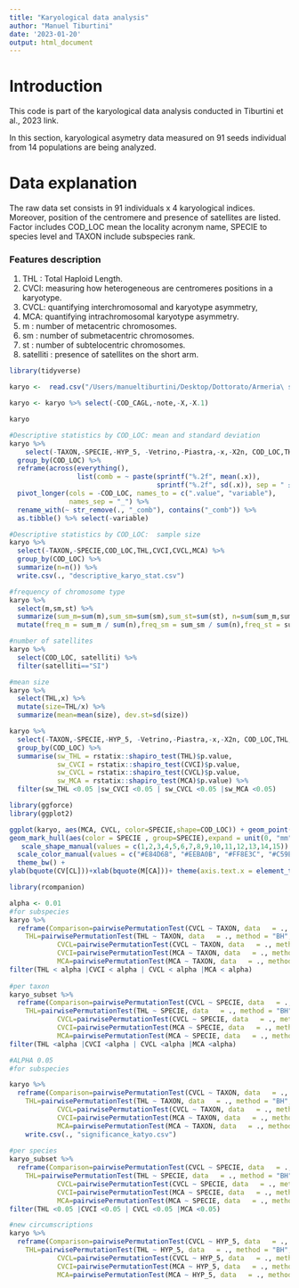 ```yaml
---
title: "Karyological data analysis"
author: "Manuel Tiburtini"
date: '2023-01-20'
output: html_document
---
```


# Introduction

This code is part of the karyological data analysis conducted in Tiburtini et al., 2023 link.

In this section, karyological asymetry data measured on 91 seeds individual from 14 populations are being analyzed.

# Data explanation

The raw data set consists in 91 individuals x 4 karyological indices. Moreover, position of the centromere and presence of satellites are listed. Factor includes COD_LOC mean the locality acronym name, SPECIE to species level and TAXON include subspecies rank.

### Features description

1.  THL : Total Haploid Length.
2.  CVCI: measuring how heterogeneous are centromeres positions in a karyotype.
3.  CVCL: quantifying interchromosomal and karyotype asymmetry,
4.  MCA: quantifying intrachromosomal karyotype asymmetry.
5.  m : number of metacentric chromosomes.
6.  sm : number of submetacentric chromosomes.
7.  st : number of subtelocentric chromosomes.
8.  satelliti : presence of satellites on the short arm.

```r
library(tidyverse)

karyo <-  read.csv("/Users/manueltiburtini/Desktop/Dottorato/Armeria\ sardo-Corsa/Analisi\ dati\ Tiburtini\ et\ al.\ 2023/Karyology/karyo.csv", sep=",", stringsAsFactors = TRUE)

karyo <- karyo %>% select(-COD_CAGL,-note,-X,-X.1) 

karyo
```

```r

#Descriptive statistics by COD_LOC: mean and standard deviation
karyo %>% 
    select(-TAXON,-SPECIE,-HYP_5, -Vetrino,-Piastra,-x,-X2n, COD_LOC,THL,CVCI,CVCL,MCA,-m,-sm,-st,-satelliti) %>% 
  group_by(COD_LOC) %>% 
  reframe(across(everything(), 
                 list(comb = ~ paste(sprintf("%.2f", mean(.x)), 
                                     sprintf("%.2f", sd(.x)), sep = " ± ")))) %>%
  pivot_longer(cols = -COD_LOC, names_to = c(".value", "variable"), 
               names_sep = "_") %>% 
  rename_with(~ str_remove(., "_comb"), contains("_comb")) %>% 
  as.tibble() %>% select(-variable)

#Descriptive statistics by COD_LOC:  sample size
karyo %>% 
  select(-TAXON,-SPECIE,COD_LOC,THL,CVCI,CVCL,MCA) %>% 
  group_by(COD_LOC) %>% 
  summarize(n=n()) %>% 
  write.csv(., "descriptive_karyo_stat.csv")

#frequency of chromosome type
karyo %>% 
  select(m,sm,st) %>% 
  summarize(sum_m=sum(m),sum_sm=sum(sm),sum_st=sum(st), n=sum(sum_m,sum_sm,sum_st)) %>% 
  mutate(freq_m = sum_m / sum(n),freq_sm = sum_sm / sum(n),freq_st = sum_st / sum(n))

#number of satellites
karyo %>% 
  select(COD_LOC, satelliti) %>% 
  filter(satelliti=="SI")

#mean size
karyo %>% 
  select(THL,x) %>% 
  mutate(size=THL/x) %>% 
  summarize(mean=mean(size), dev.st=sd(size))

```

```r

karyo %>%
  select(-TAXON,-SPECIE,-HYP_5, -Vetrino,-Piastra,-x,-X2n, COD_LOC,THL,CVCI,CVCL,MCA,-m,-sm,-st,-satelliti) %>% 
  group_by(COD_LOC) %>% 
  summarise(sw_THL = rstatix::shapiro_test(THL)$p.value,
            sw_CVCI = rstatix::shapiro_test(CVCI)$p.value,
            sw_CVCL = rstatix::shapiro_test(CVCL)$p.value,
            sw_MCA = rstatix::shapiro_test(MCA)$p.value) %>% 
  filter(sw_THL <0.05 |sw_CVCI <0.05 | sw_CVCL <0.05 |sw_MCA <0.05) 

```

```r
library(ggforce)
library(ggplot2)

ggplot(karyo, aes(MCA, CVCL, color=SPECIE,shape=COD_LOC)) + geom_point(size=2)+
geom_mark_hull(aes(color = SPECIE , group=SPECIE),expand = unit(0, "mm"),radius = unit(0, "mm"), concavity=20)+
   scale_shape_manual(values = c(1,2,3,4,5,6,7,8,9,10,11,12,13,14,15)) +
  scale_color_manual(values = c("#E84D6B", "#EEBA0B", "#FF8E3C", "#C59ED8", "#AFD958", "#5BAFD9")) +
  theme_bw() +
ylab(bquote(CV[CL]))+xlab(bquote(M[CA]))+ theme(axis.text.x = element_text(size = 10),axis.text.y = element_text(size = 10)) # + stat_ellipse(type = "t", linetype = 2, level = 0.99)
```

```r
library(rcompanion)

alpha <- 0.01
#for subspecies
karyo %>% 
  reframe(Comparison=pairwisePermutationTest(CVCL ~ TAXON, data   = ., method = "BH",  alternative="two.sided")$Comparison,
    THL=pairwisePermutationTest(THL ~ TAXON, data   = ., method = "BH",  alternative="two.sided")$p.adjust, 
            CVCL=pairwisePermutationTest(CVCL ~ TAXON, data   = ., method = "BH",  alternative="two.sided")$p.adjust,
            CVCI=pairwisePermutationTest(MCA ~ TAXON, data   = ., method = "BH",  alternative="two.sided")$p.adjust,
            MCA=pairwisePermutationTest(MCA ~ TAXON, data   = ., method = "BH",  alternative="two.sided")$p.adjust) %>% 
filter(THL < alpha |CVCI < alpha | CVCL < alpha |MCA < alpha)
  
#per taxon
karyo_subset %>% 
  reframe(Comparison=pairwisePermutationTest(CVCL ~ SPECIE, data   = ., method = "BH",  alternative="two.sided")$Comparison,
    THL=pairwisePermutationTest(THL ~ SPECIE, data   = ., method = "BH",  alternative="two.sided")$p.adjust, 
            CVCL=pairwisePermutationTest(CVCL ~ SPECIE, data   = ., method = "BH",  alternative="two.sided")$p.adjust,
            CVCI=pairwisePermutationTest(MCA ~ SPECIE, data   = ., method = "BH",  alternative="two.sided")$p.adjust,
            MCA=pairwisePermutationTest(MCA ~ SPECIE, data   = ., method = "BH",  alternative="two.sided")$p.adjust) %>% 
filter(THL <alpha |CVCI <alpha | CVCL <alpha |MCA <alpha)

#ALPHA 0.05
#for subspecies

karyo %>% 
  reframe(Comparison=pairwisePermutationTest(CVCL ~ TAXON, data   = ., method = "BH",  alternative="two.sided")$Comparison,
    THL=pairwisePermutationTest(THL ~ TAXON, data   = ., method = "BH",  alternative="two.sided")$p.adjust, 
            CVCL=pairwisePermutationTest(CVCL ~ TAXON, data   = ., method = "BH",  alternative="two.sided")$p.adjust,
            CVCI=pairwisePermutationTest(MCA ~ TAXON, data   = ., method = "BH",  alternative="two.sided")$p.adjust,
            MCA=pairwisePermutationTest(MCA ~ TAXON, data   = ., method = "BH",  alternative="two.sided")$p.adjust) %>% filter(THL <0.05 |CVCI <0.05 | CVCL <0.05 |MCA <0.05) %>% 
    write.csv(., "significance_katyo.csv")
  
#per species
karyo_subset %>% 
  reframe(Comparison=pairwisePermutationTest(CVCL ~ SPECIE, data   = ., method = "BH",  alternative="two.sided")$Comparison,
    THL=pairwisePermutationTest(THL ~ SPECIE, data   = ., method = "BH",  alternative="two.sided")$p.adjust, 
            CVCL=pairwisePermutationTest(CVCL ~ SPECIE, data   = ., method = "BH",  alternative="two.sided")$p.adjust,
            CVCI=pairwisePermutationTest(MCA ~ SPECIE, data   = ., method = "BH",  alternative="two.sided")$p.adjust,
            MCA=pairwisePermutationTest(MCA ~ SPECIE, data   = ., method = "BH",  alternative="two.sided")$p.adjust) %>% 
filter(THL <0.05 |CVCI <0.05 | CVCL <0.05 |MCA <0.05)

#new circumscriptions
karyo %>% 
  reframe(Comparison=pairwisePermutationTest(CVCL ~ HYP_5, data   = ., method = "BH",  alternative="two.sided")$Comparison,
    THL=pairwisePermutationTest(THL ~ HYP_5, data   = ., method = "BH",  alternative="two.sided")$p.adjust, 
            CVCL=pairwisePermutationTest(CVCL ~ HYP_5, data   = ., method = "BH",  alternative="two.sided")$p.adjust,
            CVCI=pairwisePermutationTest(MCA ~ HYP_5, data   = ., method = "BH",  alternative="two.sided")$p.adjust,
            MCA=pairwisePermutationTest(MCA ~ HYP_5, data   = ., method = "BH",  alternative="two.sided")$p.adjust) %>% filter(THL <alpha |CVCI <alpha | CVCL <alpha |MCA <alpha) 

```
